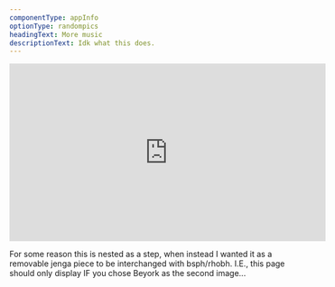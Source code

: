```yaml
---
componentType: appInfo
optionType: randompics 
headingText: More music
descriptionText: Idk what this does.
---
```


<iframe width="560" height="315" src="https://www.youtube.com/embed/UpWa0xCnF8A" title="YouTube video player" frameborder="0" allow="accelerometer; autoplay; clipboard-write; encrypted-media; gyroscope; picture-in-picture" allowfullscreen></iframe>

For some reason this is nested as a step, when instead I wanted it as a removable jenga piece to be interchanged with bsph/rhobh. I.E., this page should only display IF you chose Beyork as the second image...